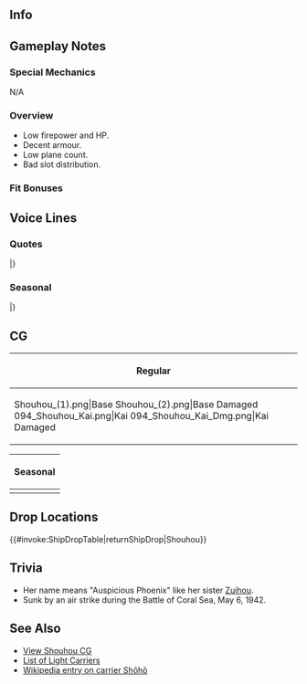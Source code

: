==Info==
{{KanmusuInfo|ID=094}}
{{KanmusuInfo|ID=094a}}

==Gameplay Notes==
===Special Mechanics===
N/A

===Overview===
* Low firepower and HP.
* Decent armour.
* Low plane count.
* Bad slot distribution.

===Fit Bonuses===
{{:{{BASEPAGENAME}}/Equipment Bonuses}}
{{clear}}

==Voice Lines==
===Quotes===
{{ShipquoteHeader}}
{{ShipquoteKai
|scenario = Introduction
|origin = 軽空母、祥鳳です。はい、ちょっと小柄ですけど、ぜひ提督の機動部隊に加えてくださいね！
|translation = I'm the light carrier, Shouhou. Yes, I might have a small body but please put me to use in your Task Force, Admiral!
|audio = Shouhou-Introduction.ogg
}}
{{ShipquoteKai
|scenario = Library
|origin = 祥鳳型航空母艦一番艦です。
元々は潜水母艦だったんです。前衛艦隊や主力じゃない小艦隊に空母を配属するなら、ぜひ私を使ってね！
運用によってはお役に立つはずです！
|translation = I'm the first ship of the Shouhou-class aircraft carriers.
I was originally supposed to be a submarine tender. If you need a carrier for a front line fleet or small-scale fleet, I'm your girl!
I'm sure I'll be useful for any operation!
|audio = Shouhou-Library.ogg
}}
{{ShipquoteKai
|scenario = Secretary 1
|origin = あ、あの…あの…
|translation = U-ummm... uhhh...
|audio = Shouhou-Secretary_1.ogg
}}
{{ShipquoteKai
|scenario = Secretary 2
|origin = えっ、珊瑚って好きって…？嫌いです！
|translation = Eh, do I like Coral...? I hate it!<ref>She was sunk at the [https://en.wikipedia.org/wiki/Battle_of_the_Coral_Sea Battle of the Coral Sea].</ref>
|audio = Shouhou-Secretary_2.ogg
}}
{{ShipquoteKai
|scenario = Secretary 3
|origin = あの…あまり触られると、艦載機が発進できないです。全機発艦してからで、いい？
|translation = Ummm... If you keep touching me, my planes can't take off. Can you wait till all of them are launched?
|audio = Shouhou-Secretary_3.ogg
}}
{{ShipquoteKai
|scenario = Secretary Idle
|kai = yes
|origin = 艦爆が一機、艦爆が二機、艦爆が…あ、提督。大丈夫、寂しくなんかないです。艦載機の子たちもいますし…あ、はい！
|translation = One bomber, two bombers, three... Ah, Admiral. I'm fine, I'm not lonely. I have my planes with me... Ah, yes!
|audio = ShouhouKai-Idle.mp3
}}
{{ShipquoteKai
|scenario = Secretary (Married)
|origin = たまには、羽を伸ばしてみませんか？出撃とか任務とか忘れて…って、ごめんなさい！駄目、ですよね。
|translation = Isn't it nice to spread your wings once in a while? Just forget about sorties or missions... Eh, I'm sorry! That's bad huh.
|audio = Shouhou-SecMarried.mp3
}}
{{ShipquoteKai
|scenario = Wedding
|origin = 提督、私お役に立っていますか？そう…なら、良かった。これからもそばにいますね！
|translation = Can I be of service, Admiral? I see... That's fine then. I'll be by your side from now on!
|audio = Shouhou-Wedding.ogg
}}
{{ShipquoteKai
|scenario = Player's Score
|origin = 提督、司令部からご連絡が届いています。
|translation = You've got a message from headquarters, Admiral.
|audio = Shouhou-Looking_At_Scores.ogg
}}
{{ShipquoteKai
|scenario = Joining the Fleet
|origin = 艦隊、出撃しますね！
|translation = Fleet, let's sortie!
|audio = Shouhou-Joining_A_Fleet.ogg
}}
{{ShipquoteKai
|scenario = Equipment 1
|origin = 嬉しい！私を強化してくれるなんて！<ref>Shared with Supply before Kai.</ref>
|translation = I'm happy that you've strengthened me!
|audio = Shouhou-Equipment_1.ogg
}}
{{ShipquoteKai
|scenario = Equipment 2
|origin = ありがとうございます。これなら、正規空母にだって負けません！
|translation = Thank you very much. I won't lose to the standard carriers now!
|audio = Shouhou-Equipment_2.ogg
}}
{{ShipquoteKai
|scenario = Equipment 3
|origin = お待たせ。
|translation = Thanks for waiting.
|audio = Shouhou-Equipment_3.ogg
}}
{{ShipquoteKai
|scenario = Supply
|kai = yes
|origin = 補給、助かります。
|translation = The resupply helps.
|audio = ShouhouKai-Supply.mp3
}}
{{ShipquoteKai
|scenario = Docking (Minor Damage)
|origin = ちょっと入院しますね。すぐ治るから。
|translation = I'll be in the sickbay for a while. I'll be right out.
|audio = Shouhou-Docking_Minor.ogg
}}
{{ShipquoteKai
|scenario = Docking (Major Damage)
|origin = このままだと、敵のいい的ね。ごめんなさい、ちょっと身体を治します。
|translation = I'll just become a target if I stay like this. Sorry, I'll need to go get fixed up.
|audio = Shouhou-Docking_Major.ogg
}}
{{ShipquoteKai
|scenario = Construction
|origin = ねぇ、新しい艦が誕生したみたい！
|translation = Hey, looks like a new ship has been born!
|audio = Shouhou-Construction.ogg
}}
{{ShipquoteKai
|scenario = Returning from Sortie
|origin = 作戦から帰途した艦隊が、入港しました！
|translation = The fleet that just returned from the operation has entered the docks!
|audio = Shouhou-Returning_From_Sortie.ogg
}}
{{ShipquoteKai
|scenario = Starting a Sortie
|origin = 艦載機は大丈夫かな？あ、うん、平気！
|translation = Are the planes alright? Ah, yep, they are!
|audio = Shouhou-Starting_A_Sortie.ogg
}}
{{ShipquoteKai
|scenario = Starting a Battle
|origin = 敵艦隊発見！攻撃隊、発艦始めてください！
|translation = Enemy fleet spotted! Attack corps, please begin takeoff!
|audio = Shouhou-Battle_Start.ogg
}}
{{ShipquoteKai
|scenario = Attack
|origin = 私だって、航空母艦です。やります！
|translation = I'm still an aircraft carrier. I can do this!
|audio = Shouhou-Attack.ogg
}}
{{ShipquoteKai
|scenario = Air Battle
|origin = あまり突出すると危険だわ…うん…
|translation = It's dangerous to overextend... Yeah...
|audio = Shouhou-Air_Battle.ogg
}}
{{ShipquoteKai
|scenario = Night Battle
|origin = 第二次攻撃隊、編成できる？じゃあ、随時発進してください！
|translation = 2nd Wave Attack Corps, can you form up? Then, take off when you can!
|audio = Shouhou-Night_Battle.ogg
}}
{{ShipquoteKai
|scenario = MVP
|origin = やったぁーっ！やりましたっ！私っ、嬉しい！これからも頑張りますね！
|translation = Alright~! I did it~! I'm happy~! I'll keep on doing my best!
|audio = Shouhou-MVP.ogg
}}
{{ShipquoteKai
|scenario = Minor Damage 1
|origin = あぁぁっ！
|translation = Aaaaah!
|audio = Shouhou-Minor_Damage_1.ogg
}}
{{ShipquoteKai
|scenario = Minor Damage 2
|origin = 痛っ！よくもやったわね！？
|translation = Ouch! What was that for!?
|audio = Shouhou-Minor_Damage_2.ogg
}}
{{ShipquoteKai
|scenario = Major Damage
|origin = うぅっ、やられた…これじゃ、戦えないよ…
|translation = Urgh, they got me... I can't fight like this...
|audio = Shouhou-Major_Damage.ogg
}}
{{ShipquoteKai
|scenario = Sunk
|origin = 駄目…かな…皆、ごめんね…
|translation = I can't... go on huh... I'm sorry, everyone...
|audio = Shouhou-Sunk.ogg
}}
|} <references/>

{{clear}}

===Seasonal===
{{SeasonalHeaderOld}}
{{SeasonalQuote
|scenario = [[Seasonal/White_Day_2015|White Day 2015]]
|origin = 提督？この包はなんでしょうか？いい匂い・・・え？これを私に？ありがとうございます！
|translation =	Admiral? What’s this package? It smells nice… Eh? It’s for me? Thank you very much!
|audio = Shouhou_White_Day_2016.ogg
|notes = 
}}
{{SeasonalQuote
|scenario = [[Seasonal/Second_Anniversary|2nd Anniversary]]
|origin = 提督。私達、遂に二周年を迎えることとなりました！これまで支えてくれて、本当にありがとう！感謝致します！
|translation =	Admiral. We’ve finally reached our 2nd anniversary! Thank you for continuing to support me! I appreciate it!
|audio = 094_Shouhou_2ndAnniv.mp3
|notes = 
}}
{{SeasonalQuote
|scenario = [[Seasonal/Rainy_Season_2015|Rainy Season 2015]]
|origin = 梅雨かあ…この季節は、私が進水した季節でもあり、私が……ああいえ、何でもないの。大丈夫です。
|translation =	It’s the rainy season… It’s the season I was launched and the season I was… Ah, no, it’s nothing. I’m fine.
|audio = Shouhou_Rainy_Secretary_1.ogg
|notes = She was sunk on 07/05/1942. 
}}
{{SeasonalQuote
|scenario = [[Seasonal/Early_Summer_Season_Update|Early Summer 2015]]
|origin = 夏はこの格好だと丁度いいんです、提督。冬は寒くないのかって？……そ、そうですね。い、いえ！大丈夫です！！
|translation =	This look works perfectly for summer, Admiral. Am I not cold in winter? …I-I see. N-no! I’m fine!!
|audio = Shouhou_Early_Summer_HQ.ogg
|notes =
}}
{{SeasonalQuote
|scenario = [[Seasonal/Christmas_2015|Christmas 2015]]
|origin = メリークリスマスです、提督！あの、私提督にプレゼントがあるんです。よかったらどうか受け取ってください！
|translation =	Merry Christmas, Admiral! Umm, I have a present for you. Please accept it!
|audio = Shouhou_Christmas_2015_Sec1.ogg
|notes =
}}
{{SeasonalQuote
|scenario = [[Seasonal/New_Year_2016|New Year 2016]]
|origin = 新年明けまして、おめでとうございます！本年も、この祥鳳をどうぞ…よろしくお願いいたします！
|translation =	Happy New Year! Please take care of me… this year too!
|audio = Shouhou_New_Years_Day_2016.ogg
|notes = 
}}
{{SeasonalQuote
|scenario = [[Seasonal/Setsubun_2016|Setsubun 2016]]
|origin = 節分ですね。この豆を投げればいいのですね？……えーい！…や、やだ！提督、す、すみません！目測を誤りました……！
|translation =	It’s Setsubun. I can throw these beans right? …Eiii! …O-oh no! I-I’m sorry, Admiral! I misjudged the throw…!
|audio = Shouhou_Setsubun_2016_Sec1.ogg
|notes = 
}}
{{SeasonalQuote
|scenario = [[Seasonal/Valentine%27s_Day_2016|Valentine’s Day 2016]]
|origin = て、提督、あ、あの…祥鳳のこのチョコレート、受け取っていただけますか？あ、ありがとうございます！
|translation =	Uh-ummm, A-admiral… Will you please accept my chocolates? Th-thank you very much!
|audio = Shouhou_Valentine_Sec1.ogg
|notes = 
}}
{{SeasonalQuote
|scenario = [[Seasonal/Third_Anniversary|3rd Anniversary]]
|origin = 提督、今日は記念日ですね。提督と一緒にこの日を迎えられて…私、嬉しいです！
|translation =	Today is an anniversary, Admiral. I’m happy… that you chose to greet this day with me!
|audio = Shouhou_3rd_Anniversary_Sec1.mp3
|notes = 
}}
|}<references/>

{{clear}}

==CG==
{| class="mw-collapsible mw-collapsed wikitable" style="width: 100%;"
!Regular
|-
|<gallery>
Shouhou_(1).png|Base
Shouhou_(2).png|Base Damaged
094_Shouhou_Kai.png|Kai
094_Shouhou_Kai_Dmg.png|Kai Damaged
</gallery>
|}

{| class="mw-collapsible mw-collapsed wikitable" style="width: 100%;"
!Seasonal
|-
|<gallery>
Shouhou_Rainy.png|[[Seasonal/Rainy_Season_2015|Rainy Season 2015]]
Shouhou_Rainy_dmg.png|[[Seasonal/Rainy_Season_2015|Rainy Season 2015 Damaged]]
KanMusu094Saury.png|[[Seasonal/Saury_2018|Saury Festival 2018]]
KanMusu094SauryDmg.png||[[Seasonal/Saury_2018|Saury Festival 2018 Damaged]]
</gallery>
|}

== Drop Locations ==
{{#invoke:ShipDropTable|returnShipDrop|Shouhou}}

==Trivia==
*Her name means "Auspicious Phoenix" like her sister [[Zuihou]].
*Sunk by an air strike during the Battle of Coral Sea, May 6, 1942.

==See Also==
*[[Shouhou/Gallery|View Shouhou CG]]
*[[EliteCVL|List of Light Carriers]]
*[[wikipedia:Japanese aircraft carrier Shōhō|Wikipedia entry on carrier Shōhō]]
{{shiplist}}